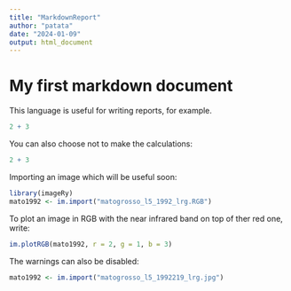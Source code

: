 ```yaml
---
title: "MarkdownReport"
author: "patata"
date: "2024-01-09"
output: html_document
---
```


# My first markdown document

This language is useful for writing reports, for example.

<!-- the 3 symbols at the start mean we're going to write code (as opposed to text). The "r" means we're writing the code in R. "eval = TRUE" gives the output of the code in this section, instead of just showing the expressions. -->
<!-- the comments must be written outside the code. -->

```r
2 + 3 
``` 
<!-- these 3 symbols also go at the end of your code -->

You can also choose not to make the calculations:
```r
2 + 3 
```

<!-- if a function in your code doesn't give an output, it doesn't matter whether you write "eval = TRUE" or "eval = FALSE". Well, actually, if you write "FALSE" the code won't be run at all, so, in this example, the library won't be loaded. Btw, you can also just write "eval = T" or "eval = F" -->

Importing an image which will be useful soon:
```r
library(imageRy)
mato1992 <- im.import("matogrosso_l5_1992_lrg.RGB")
``` 

To plot an image in RGB with the near infrared band on top of ther red one, write:
```r
im.plotRGB(mato1992, r = 2, g = 1, b = 3)
```

The warnings can also be disabled:
```r
mato1992 <- im.import("matogrosso_l5_1992219_lrg.jpg")
``` 

<!-- if you want to get a pdf file instead of an HTML one, use the arrow to the right of "knit" to select "Knit to PDF" -->
